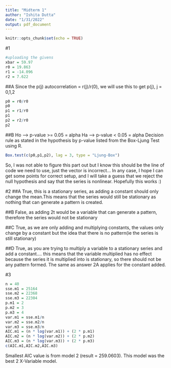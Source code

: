 ```yaml
---
title: "Midterm 1"
author: "Ishita Dutta"
date: "1/31/2022"
output: pdf_document
---
```


```r
knitr::opts_chunk$set(echo = TRUE)
```

#1
```r
#uploading the givens
xbar = 59.97
r0 = 19.863
r1 = -14.096
r2 = 7.622
```

##A
Since the p(j) autocorrelation = r(j)/r(0), we will use this to get p(j), j = 0,1,2
```r
p0 = r0/r0
p0
p1 = r1/r0
p1
p2 = r2/r0
p2
```

##B
Ho --> p-value >= 0.05 = alpha
Ha --> p-value < 0.05 = alpha
Decision rule as stated in the hypothesis by p-value listed from the Box-Ljung Test using R.
```r
Box.test(c(p0,p1,p2), lag = 3, type = "Ljung-Box")
```
So, I was not able to figure this part out but I know this should be the line of code we need to use, just the vector is incorrect... In any case, I hope I can get some points for correct setup, and I will take a guess that we reject the null hypothesis and say that the series is nonlinear. Hopefully this works :)

#2
##A
True, this is a stationary series, as adding a constant should only change the mean.This means that the series would still be stationary as nothing that can generate a pattern is created.

##B
False, as adding 2t would be a variable that can generate a pattern, therefore the series would not be stationary

##C
True, as we are only adding and multiplying constants, the values only change by a constant but the idea that there is no pattern(ie the series is still stationary)

##D
True, as you are trying to multiply a variable to a stationary series and add a constant.... this means that the variable multiplied has no effect because the series it is multiplied into is stationary, so there should not be any pattern formed. The same as answer 2A applies for the constant added.

#3
```r
n = 40
sse.m1 = 25164
sse.m2 = 22368
sse.m3 = 22304
p.m1 = 2
p.m2 = 3
p.m3 = 4
var.m1 = sse.m1/n
var.m2 = sse.m2/n
var.m3 = sse.m3/n
AIC.m1 = (n * log(var.m1)) + (2 * p.m1)
AIC.m2 = (n * log(var.m2)) + (2 * p.m2)
AIC.m3 = (n * log(var.m3)) + (2 * p.m3)
c(AIC.m1,AIC.m2,AIC.m3)
```
Smallest AIC value is from model 2 (result = 259.0603). This model was the best 2 X-Variable model.




